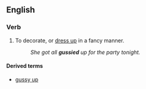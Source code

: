 ==English==

===Verb===
{{en-verb|guss|i|ed}}

# {{context|archaic|slang}} To decorate, or [[dress up]] in a fancy manner.
#:''She got all '''gussied''' up for the party tonight.''

====Derived terms====
*[[gussy up]]